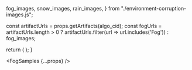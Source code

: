 
  fog_images,
  snow_images,
  rain_images,
} from "./environment-corruption-images.js";

  const artifactUrls = props.getArtifacts(algo_cid);
  const fogUrls = artifactUrls.length > 0 
    ? artifactUrls.filter(url => url.includes('Fog'))
    : fog_images;

  return (
    <DisplayImages
      id={props.id}
      images={fogUrls}
      data={props.getResults(algo_cid).results}
      corruption_index={0}
      corruption_name="Environment: Fog"
    />
  );
}

<FogSamples {...props} />